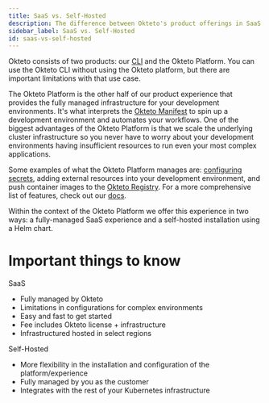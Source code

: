 ```yaml
---
title: SaaS vs. Self-Hosted
description: The difference between Okteto's product offerings in SaaS and Self-Hosted
sidebar_label: SaaS vs. Self-Hosted
id: saas-vs-self-hosted
---
```


Okteto consists of two products: our [CLI](/cloud/okteto-cli) and the Okteto Platform. You can use the Okteto CLI without using the Okteto platform, but there are important limitations with that use case. 

The Okteto Platform is the other half of our product experience that provides the fully managed infrastructure for your development environments. It's what interprets the [Okteto Manifest](/reference/manifest) to spin up a development environment and automates your workflows. One of the biggest advantages of the Okteto Platform is that we scale the underlying cluster infrastructure so you never have to worry about your development environments having insufficient resources to run even your most complex applications.

Some examples of what the Okteto Platform manages are: [configuring secrets](/cloud/secrets/), adding external resources into your development environment, and push container images to the [Okteto Registry](/cloud/registry/). For a more comprehensive list of features, check out our [docs](/self-hosted/).

Within the context of the Okteto Platform we offer this experience in two ways: a fully-managed SaaS experience and a self-hosted installation using a Helm chart.

# Important things to know

SaaS

- Fully managed by Okteto
- Limitations in configurations for complex environments
- Easy and fast to get started
- Fee includes Okteto license + infrastructure
- Infrastructured hosted in select regions

Self-Hosted

- More flexibility in the installation and configuration of the platform/experience
- Fully managed by you as the customer
- Integrates with the rest of your Kubernetes infrastructure